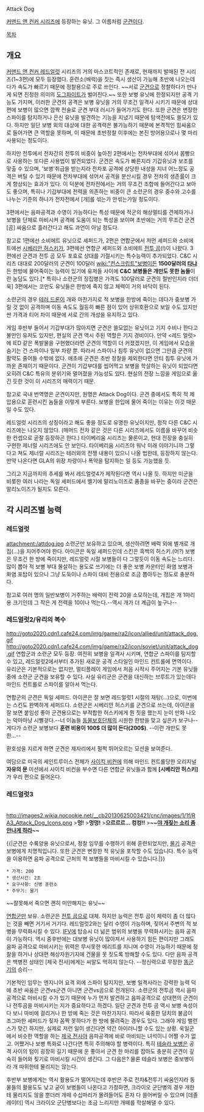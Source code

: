Attack Dog

[[커맨드 앤 컨커 시리즈]]에 등장하는 유닛. 그 이름처럼 [[군견]]이다.

[[목차]]
== 개요 ==
[[커맨드 앤 컨커 레드얼럿]] 시리즈의 거의 마스코트적인 존재로, 현재까지 발매된 전 시리즈(1~3편)에 모두 등장했다. 훈련소(배럭)을 짓는 즉시 생산이 가능해 초반에 나오는데다가 속도가 빠르기 때문에 정찰용으로 주로 쓰인다. ~~서로 [[군견]]으로 정찰하다가 만나게 되면 진정한 의미의 [[도그파이트]]가 벌어진다.~~ 또한 보병 유닛에 한정되지만 공격 기능도 가지며, 이러한 군견의 공격은 보병 유닛을 거의 무조건 일격사 시키기 때문에 상대편에 보병이 많으면 깜짝 전술로 군견 부대 러시가 들어가기도 한다. 또한 군견은 변장한 스파이를 탐지하거나 은신 유닛을 발견하는 기능을 지녔기 때문에 탐색전에도 쓸모가 있다. 하지만 일단 보병 외의 대상에 대한 공격력은 불가능하기 때문에 본격적인 힘싸움으로 들어가면 큰 역할을 못하며, 이 때문에 초반정찰 이후에는 본진 방어용으로나 몇 마리 사용되는 정도이다.

하지만 전투에서 전차간의 전투의 비중이 높아진 2편에서는 전차부대에 섞어서 몸빵으로 사용하는 또다른 사용법이 발견되었다. 군견은 속도가 빠른지라 기갑유닛과 보조를 맞출 수 있으며, '보병'취급을 받는지라 전차포 공격에 상당한 내성을 지녀 어느정도 공격은 버틸 수 있기 때문에 전차부대에 섞어서 공격을 분산시킬 경우 전차의 생존률이 크게 향상되는 효과가 있다. 이 덕분에 전차전에서는 거의 무조건 조합에 들어간다고 보아도 좋으며, 특히나 기갑부대에 전력을 의존하는 비중이 큰 소련군의 경우 중수와 고수를 나누는 기준의 하나가 전차전에서 [개]를 섞는가 안섞는가일 정도이다.

3편에서는 음파공격과 수영이 가능하다는 특성 때문에 적군의 해상멀티를 견제하거나 보병을 단체로 마비시켜 공격에 도움이 되는 특성을 보이며 초반에는 거의 무조건 군견[곰] 싸움으로 흘러간다고 해도 과언이 아닐 정도다.

참고로 1편에선 소비에트 유닛으로 셰퍼드가, 2편은 연합군에서 저먼 셰퍼드와 소비에트에선 [[시베리안 허스키]]가, 3편에선 연합군 셰퍼드와 소비에트 [[전투 곰]](!)이 나왔다. 3편에선 군견과 전투 곰 모두 포효로 상대를 기절시키는 특수능력이 추가되었다. C&C 시리즈 대대로 200달러의 군견이 100달러 [[wiki:"컨스크립트"보병]]이든 '''1500달러의 [[타냐]]'''든 한방에 물어죽이는 능력이 있기에 유저들 사이에 '''C&C 보병들은 개만도 못한 놈들'''이란 농담도 있다.[* 특히나 소련군의 징집병은 가격도 100달러로 군견의 절반인지라 더더욱]
3편에서는 코만도 유닛들은 한방에 죽지 않고 체력이 거의 바닥이 된다.

소련군의 경우 [[테러 드론]]이 개와 마찬가지로 적 보병을 한방에 죽이는 데다가 중보병 가릴 것 없이 공격하며 이동 속도도 월등히 빠른 점이 있어 상위호환으로 보일 수도 있지만 싼 가격과 티어 차이 때문에 서로 간의 개성을 유지하고 있다.

게임 후반부 들어서 기갑부대가 많아지면 군견은 쓸모없는 유닛이고 기지 수비나 한다고 불만인 유저도 있지만, 현실의 군견 역시 주된 역할은 기지 경비이다. 만약 <레드 얼럿>에 IED 같은 폭발물을 구현했더라면 군견의 역할이 더 커졌겠지만, 이 게임에서 모습을 숨기는 건 스파이나 일부 차량 뿐. 따라서 스파이나 침투 유닛이 없으면 그만큼 군견의 활약도 줄어들 수밖에 없다. 애초에 군견은 초반 정찰을 제외한다면 안티 침투 유닛에 가까운 존재이기 때문이다. 군견이 기갑부대를 씹어먹고 보병을 학살하는 유닛이 되었다면 오히려 C&C 특유의 분위기와 멀어졌을 가능성도 있다. 현실의 전장 느낌을 게임으로 옮긴 듯한 것이 이 시리즈의 매력이기 때문.

참고로 국내 번역명은 군견이지만, 원명은 Attack Dog이다. 군견 중에서도 특히 적 제압용으로 훈련시킨 놈들을 이렇게 부른다. 보병을 한입에 물어 죽이는 이유는 이것 때문일 수도 있다.

레드얼럿 시리즈의 상징이라고 해도 좋을 정도로 유명한 유닛이지만, 정작 다른 C&C 시리즈에는 나오지 않았다. (매머드 전차 같은 것은 다른 시리즈에서도 이름을 바꾸어 비슷한 컨셉으로 곧잘 등장하곤 한다.) 타이베리움 시리즈는 물론이고, 현대 전장을 충실히 구현한 제너럴 시리즈에도 안 보인다. 타이베리움 시리즈야 워낙 미래 이야기니까 그렇다고 쳐도 제너럴 시리즈는 테러와의 전쟁 내용이 있으니 나올 법한데, 등장하지 않는다. 만약 나온다면 GLA의 위장 차량이나 폭약을 탐지하는 일 등도 가능했을 듯.

그리고 지금까지의 추세를 봐서 레드얼럿4가 제작된다면 역시 나올 듯. 하지만 미군을 비롯한 여러 나라는 독일 셰퍼드에서 벨기에 말리노이즈로 품종을 바꾸는 중이라 군견은 말리노이즈가 될지도 모른다.
== 각 시리즈별 능력 ==
=== 레드얼럿 ===
attachment:/attdog.jpg
소련군만 보유하고 있으며, 생산하려면 배럭 외에 별개로 개집(...)을 지어주어야 한다. 아이콘은 독일 셰퍼드인데 스킨은 흑백의 허스키.(어?) 보병은 무조건 한 방에 죽이지만, 레드얼럿 시절 보병들이 다 그렇듯이 이동 속도는 느리다. 많이 뽑아 적 보병 부대 몰살하는 용도로 쓰기에는 더 좋은 보병 카운터인 화염 보병과 화염 포탑이 있으니 그냥 도둑이나 스파이 대비 전용으로 조금 뽑아두는 정도로 충분하다.

참고로 여러 명의 일반보병이 거주하는 배력이 전력 20을 소모하는데, 개집은 개 1마리용 크기인데 그 작은 게 전력을 10이나 먹는다.--역시 개가 더 계급이 높구나--
=== 레드얼럿2/유리의 복수 ===
http://goto2020.cdn1.cafe24.com/img/game/ra2/icon/allied/unit/attack_dog.gif http://goto2020.cdn1.cafe24.com/img/game/ra2/icon/soviet/unit/attack_dog.gif
연합군과 소련군 모두 등장. 여전히 보병을 일격사 시키며, 연합군 스파이를 탐지할 수 있고, 레드얼럿2에서부터 추가된 새로운 공격 스타일인 마인드 컨트롤에 면역이다. 유리군은 기본적으로는 없지만, 멀티플레이 게임에서 처음 시작시 주어지는 기본 유닛들 중에 소련군 군견을 보유할 수 있다. 사실 유리군은 군견을 대신하는 브루트가 있는데다 마인드 컨트롤로 스파이를 알아서 먹는다.

연합군의 군견은 독일 세퍼드. 아이콘은 잘 보면 레드얼럿1 시절의 재탕(...)으로, 이번에는 스킨도 완벽하게 세퍼드다. 소련군은 시베리안 허스키를 군견으로 쓰는데, 아이콘을 잘 보면 붙임성 좋아 군견용으로는 부적합한 허스키에게 뭔 짓을 했는지 눈이 만화 나오는 악마마냥 시뻘겋다.--너 이놈들 [[동물보호]]단체의 시원한 한방을 맞고 싶은가 보구나-- 게다가 소련군 보병보다 '''훈련 비용이 100$ 더 많이 든다(200$)'''. --이런 개만도 못한...--

환호성을 지르게 하면 군견은 제자리에서 펄쩍 뛰어오르는 모션을 보여준다.

여담으로 미국의 세인트루이스 전체가 [[사이킥 비컨]]에 의해 마인드 컨트롤당한 오리지널 '''자유의 문''' 미션에서 사이킥 비컨을 부수면 다른 연합군 유닛들과 함께 '''[시베리안 허스키]'''가 우리 편으로 들어온다.


=== 레드얼럿3 ===
　
http://images2.wikia.nocookie.net/__cb20130625003421/cnc/images/1/1f/RA3_Attack_Dog_Icons.png
>'''멍!'''
>'''멍멍!'''
>'''으르르르... 컹컹!!'''
>'''~~[[야 개짖는 소리 좀 안나게 하라]]~~'''

{{{#!html
<iframe width="480" height="385" src="//www.youtube.com/embed/_Y5Qe_muT4w" frameborder="0" allowfullscreen></iframe>
}}}
{{|군견은 수륙양용 유닛으로서, 정찰 임무를 수행하기 위해 훈련되었지만, [[물기]] 공격은 보병에게 치명적입니다. 또한 군견은 변장한 적 유닛을 포착할 수도 있습니다. 특수 능력을 이용하면 음파 공격으로 근처의 적 보병들을 마비시킬 수 있습니다.|}}

 * 가격: 200
 * 생산시간: 2초
 * 요구사항: 신병 훈련소
 * 주무기: 물기

~~잘못해서 죽으면 괜히 미안해지는 유닛~~

[[연합군]]만 보유. 소련군은 [[전투 곰]]으로 대체. 하지만 능력은 전투 곰이 체력이 좀 더 많다는 것을 빼면 거기서 거기다. 레드얼럿2와는 달리 수영이 가능하며, 짖어서 주변의 적 보병을 무력화시킬 수 있다. [[IFV]]에 탑승시 더 넒은 범위의 보병을 무력화시키는 음파 공격이 가능하다. 역시 중후반에는 대보병 유닛이 많아져서 사용하기 힘든 편이지만 그래도 음파 공격으로 마비시키는 위력은 무시못한 메리트를 지니며 수영이 가능하기 때문에 정찰을 하거나 상대편 해상자원기지에 건물을 못 짓도록 방해할 수도 있다. 다만 음파 공격은 백병전 상태인 [제국 전사]에게는 씨알도 먹히지 않는다. --정신력으로 무장한 [[똥군기]]의 승리--

기본적인 임무는 엔지니어 요격 외에 스파이 탐지지만, 보병 일격사라는 강력한 능력 덕에 초반 싸움은 군견vs군견 아니면 군견vs곰으로 전개된다. 소련군의 전투곰 역시 음파 공격으로 마비시킬 수가 있기 때문에 누가 먼저 발견하고 음파공격으로 상대편의 군견이나 전투곰을 마비시키는 지가 중요하다고 하겠다. 일단 군견과 전투 곰 역시 보병 속성이다 보니 마비에 걸리거나 한 방에 죽는 것은 마찬가지다. 따라서 육중한 덩치의 불곰이 조그마한 셰퍼드가 짖자 꼼짝 못하다가 한 방에 물려죽는 경우도 있다. 그래야 게임 밸런스가 맞긴 하지만, 실제로 저런 일이 생긴다면 약간 아이러니할 수도 있는 상황. 욱일군에서 비슷한 역할을 하는 [[제국 전사]]야 음파공격에 바로 마비되는 녀석이니 어쩔 수가 없고. 어쨌거나 보병 특화로 나간다면 특히 주의해야 할 병력이다. 특히 [[테슬라 보병]]은 공격 사이의 텀이 굉장히 길기 때문에 운 좋아서 군견 한 마리를 잡아도 충분히 군견이 깊숙히 들어와 짖기로 마비시킬 시간이 생긴다. 그 다음은? 물론 테슬라 보병은 중보병이라 개 따위한테 물리지는 않는다.

후반부 보병에게는 역시 활용도가 떨어지는데 후반은 주로 전차&전투기 싸움인지라 동물들의 활용도도 낮고 굳이 보병들이 나온다고 가정하면, 크라이오 군단병의 경우 개한테 물리지도 않을 뿐더러 개떼 수십마리가 몰려들어도 혼자 다 쓸어버릴 수 있으며 [데졸레이터] 역시 크라이오 군단병보다는 조금 느리지만 개떼를 학살해댈 수 있다. 
